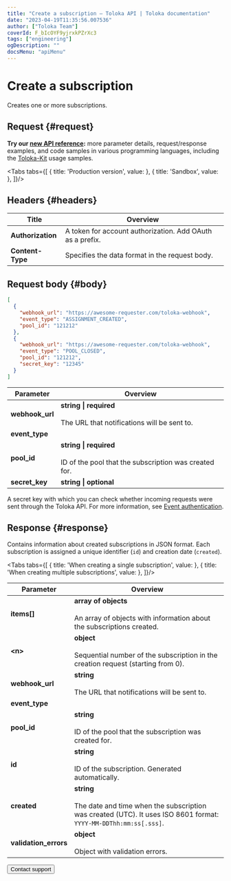 ```yaml
---
title: "Create a subscription — Toloka API | Toloka documentation"
date: "2023-04-19T11:35:56.007536"
author: ["Toloka Team"]
coverId: F_bIcOYF9yjrxkPZrXc3
tags: ["engineering"]
ogDescription: ""
docsMenu: "apiMenu"
---
```



# Create a subscription

<Announce/>

Creates one or more subscriptions.

## Request {#request}

<Note mode="tip" title="Tip">

**Try our [new API reference](https://toloka.ai/docs/api/api-reference/#put-/webhook-subscriptions):** more parameter details, request/response examples, and code samples in various programming languages, including the [Toloka-Kit](/docs/toloka-kit/) usage samples.

</Note>

<Tabs tabs={[
  { title: 'Production version', value: <PutWebhookSubscriptionsList1/> },
  { title: 'Sandbox', value: <PutWebhookSubscriptionsList2/> },
]}/>

## Headers {#headers}

Title | Overview
----- | -----
**Authorization** | A token for account authorization. Add OAuth as a prefix.
**Content-Type** | Specifies the data format in the request body.

## Request body {#body}

```json
[
  {
    "webhook_url": "https://awesome-requester.com/toloka-webhook",
    "event_type": "ASSIGNMENT_CREATED",
    "pool_id": "121212"
  },
  {
    "webhook_url": "https://awesome-requester.com/toloka-webhook",
    "event_type": "POOL_CLOSED",
    "pool_id": "121212",
    "secret_key": "12345"
  }
]
```

Parameter | Overview
----- | -----
**webhook_url** | **string \| required**<br/><br/>The URL that notifications will be sent to.
**event_type** | <PutWebhookSubscriptionsTable1/>
**pool_id** | **string \| required**<br/><br/>ID of the pool that the subscription was created for.
**secret_key** | **string \| optional**
A secret key with which you can check whether incoming requests were sent through the Toloka API. For more information, see [Event authentication](/docs/api/authentication).

## Response {#response}

Contains information about created subscriptions in JSON format. Each subscription is assigned a unique identifier (`id`) and creation date (`created`).

<Tabs tabs={[
  { title: 'When creating a single subscription', value: <PutWebhookSubscriptionsList3/> },
  { title: 'When creating multiple subscriptions', value: <PutWebhookSubscriptionsList4/> },
]}/>

Parameter | Overview
----- | -----
**items[]** | **array of objects**<br/><br/>An array of objects with information about the subscriptions created.
**<n\>** | **object**<br/><br/>Sequential number of the subscription in the creation request (starting from 0).
**webhook_url** | **string**<br/><br/>The URL that notifications will be sent to.
**event_type** | <PutWebhookSubscriptionsTable2/>
**pool_id** | **string**<br/><br/>ID of the pool that the subscription was created for.
**id** | **string**<br/><br/>ID of the subscription. Generated automatically.
**created** | **string**<br/><br/>The date and time when the subscription was created (UTC). It uses ISO 8601 format: `YYYY-MM-DDThh:mm:ss[.sss]`.
**validation_errors** | **object**<br/><br/>Object with validation errors.

<Button themeColor="light" view="default" size="l" type="link" url="/docs/guide/troubleshooting/support?form-source=api-put-webhook-subscriptions">Contact support</Button>